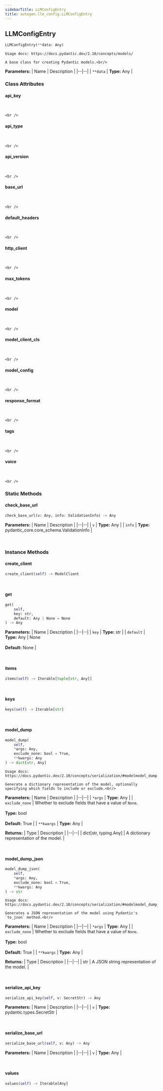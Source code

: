 ```yaml
---
sidebarTitle: LLMConfigEntry
title: autogen.llm_config.LLMConfigEntry
---
```

<h2 id="autogen.llm_config.LLMConfigEntry" class="doc doc-heading">
    <code class="doc-symbol doc-symbol-heading doc-symbol-class"></code>
    <span class="doc doc-object-name doc-class-name">LLMConfigEntry</span>
</h2>

```python
LLMConfigEntry(**data: Any)
```

    Usage docs: https://docs.pydantic.dev/2.10/concepts/models/
    
    A base class for creating Pydantic models.<br/>

<b>Parameters:</b>
| Name | Description |
|--|--|
| `**data` | **Type:** Any |

### Class Attributes

<code class="doc-symbol doc-symbol-heading doc-symbol-attribute"></code>
#### api_key
<br />

    <br />

<code class="doc-symbol doc-symbol-heading doc-symbol-attribute"></code>
#### api_type
<br />

    <br />

<code class="doc-symbol doc-symbol-heading doc-symbol-attribute"></code>
#### api_version
<br />

    <br />

<code class="doc-symbol doc-symbol-heading doc-symbol-attribute"></code>
#### base_url
<br />

    <br />

<code class="doc-symbol doc-symbol-heading doc-symbol-attribute"></code>
#### default_headers
<br />

    <br />

<code class="doc-symbol doc-symbol-heading doc-symbol-attribute"></code>
#### http_client
<br />

    <br />

<code class="doc-symbol doc-symbol-heading doc-symbol-attribute"></code>
#### max_tokens
<br />

    <br />

<code class="doc-symbol doc-symbol-heading doc-symbol-attribute"></code>
#### model
<br />

    <br />

<code class="doc-symbol doc-symbol-heading doc-symbol-attribute"></code>
#### model_client_cls
<br />

    <br />

<code class="doc-symbol doc-symbol-heading doc-symbol-attribute"></code>
#### model_config
<br />

    <br />

<code class="doc-symbol doc-symbol-heading doc-symbol-attribute"></code>
#### response_format
<br />

    <br />

<code class="doc-symbol doc-symbol-heading doc-symbol-attribute"></code>
#### tags
<br />

    <br />

<code class="doc-symbol doc-symbol-heading doc-symbol-attribute"></code>
#### voice
<br />

    <br />

### Static Methods

<code class="doc-symbol doc-symbol-heading doc-symbol-method"></code>
#### check_base_url

```python
check_base_url(v: Any, info: ValidationInfo) -> Any
```

    

<b>Parameters:</b>
| Name | Description |
|--|--|
| `v` | **Type:** Any |
| `info` | **Type:** pydantic_core.core_schema.ValidationInfo |

<br />

### Instance Methods

<code class="doc-symbol doc-symbol-heading doc-symbol-method"></code>
#### create_client

```python
create_client(self) -> ModelClient
```

    

<br />

<code class="doc-symbol doc-symbol-heading doc-symbol-method"></code>
#### get

```python
get(
    self,
    key: str,
    default: Any | None = None
) -> Any
```

    

<b>Parameters:</b>
| Name | Description |
|--|--|
| `key` | **Type:** str |
| `default` | **Type:** Any \| None<br/><br/>**Default:** None |

<br />

<code class="doc-symbol doc-symbol-heading doc-symbol-method"></code>
#### items

```python
items(self) -> Iterable[tuple[str, Any]]
```

    

<br />

<code class="doc-symbol doc-symbol-heading doc-symbol-method"></code>
#### keys

```python
keys(self) -> Iterable[str]
```

    

<br />

<code class="doc-symbol doc-symbol-heading doc-symbol-method"></code>
#### model_dump

```python
model_dump(
    self,
    *args: Any,
    exclude_none: bool = True,
    **kwargs: Any
) -> dict[str, Any]
```

    Usage docs: https://docs.pydantic.dev/2.10/concepts/serialization/#modelmodel_dump
    
    Generate a dictionary representation of the model, optionally specifying which fields to include or exclude.<br/>

<b>Parameters:</b>
| Name | Description |
|--|--|
| `*args` | **Type:** Any |
| `exclude_none` | Whether to exclude fields that have a value of `None`.<br/><br/>**Type:** bool<br/><br/>**Default:** True |
| `**kwargs` | **Type:** Any |

<b>Returns:</b>
| Type | Description |
|--|--|
| dict[str, typing.Any] | A dictionary representation of the model. |

<br />

<code class="doc-symbol doc-symbol-heading doc-symbol-method"></code>
#### model_dump_json

```python
model_dump_json(
    self,
    *args: Any,
    exclude_none: bool = True,
    **kwargs: Any
) -> str
```

    Usage docs: https://docs.pydantic.dev/2.10/concepts/serialization/#modelmodel_dump_json
    
    Generates a JSON representation of the model using Pydantic's `to_json` method.<br/>

<b>Parameters:</b>
| Name | Description |
|--|--|
| `*args` | **Type:** Any |
| `exclude_none` | Whether to exclude fields that have a value of `None`.<br/><br/>**Type:** bool<br/><br/>**Default:** True |
| `**kwargs` | **Type:** Any |

<b>Returns:</b>
| Type | Description |
|--|--|
| str | A JSON string representation of the model. |

<br />

<code class="doc-symbol doc-symbol-heading doc-symbol-method"></code>
#### serialize_api_key

```python
serialize_api_key(self, v: SecretStr) -> Any
```

    

<b>Parameters:</b>
| Name | Description |
|--|--|
| `v` | **Type:** pydantic.types.SecretStr |

<br />

<code class="doc-symbol doc-symbol-heading doc-symbol-method"></code>
#### serialize_base_url

```python
serialize_base_url(self, v: Any) -> Any
```

    

<b>Parameters:</b>
| Name | Description |
|--|--|
| `v` | **Type:** Any |

<br />

<code class="doc-symbol doc-symbol-heading doc-symbol-method"></code>
#### values

```python
values(self) -> Iterable[Any]
```

    

<br />